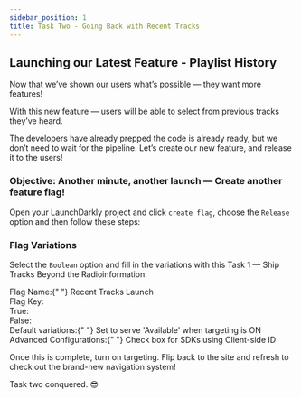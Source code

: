 ```yaml
---
sidebar_position: 1
title: Task Two - Going Back with Recent Tracks
---
```



## Launching our Latest Feature - Playlist History

Now that we’ve shown our users what’s possible — they want more features!

With this new feature — users will be able to select from previous tracks they’ve heard.  

The developers have already prepped the code is already ready, but we don’t need to wait for the pipeline. Let’s create our new feature, and release it to the users!

### Objective\: Another minute, another launch — Create another feature flag!

Open your LaunchDarkly project and click `create flag`, choose the `Release` option and then follow these steps:

### Flag Variations

Select the `Boolean` option and fill in the variations with this Task 1 — Ship Tracks Beyond the Radioinformation:
<div className="text-lg font-bold text-blue-500">
  Flag Name:{" "}
  <span className="text-black dark:text-white font-normal">
    Recent Tracks Launch
  </span>
</div>

<div className="flex items-center space-x-3">
  <span className="text-lg text-blue-500 font-bold">Flag Key:</span>
  <CopyField value="recenttunes" client:load />
</div>

<div className="flex items-center space-x-3">
<span className="text-lg text-blue-500 font-bold">True:</span>
<CopyField value='Available' client:load />
</div>

<div className="flex items-center space-x-3">
<span className="text-lg font-bold text-blue-500">False:</span>
<CopyField value='Unavailable' client:load />
</div>

<div className="text-lg font-bold text-blue-500">
Default variations:{" "}
<span className="text-black dark:text-white font-normal">Set to serve 'Available' when targeting is ON</span>

</div>

<div className="text-lg font-bold text-blue-500">
Advanced Configurations:{" "}
<span className="text-black dark:text-white font-normal">Check box for SDKs using Client-side ID</span>

</div>


Once this is complete, turn on targeting. Flip back to the site and refresh to check out the brand-new navigation system! 

Task two conquered. 😎